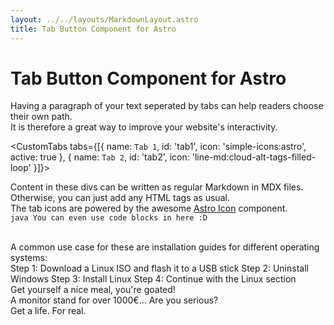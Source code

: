 ```yaml
---
layout: ../../layouts/MarkdownLayout.astro
title: Tab Button Component for Astro
---
```



# Tab Button Component for Astro

Having a paragraph of your text seperated by tabs can help readers choose their own path.  
It is therefore a great way to improve your website's interactivity.  

<CustomTabs tabs={[{
    name: `Tab 1`,
    id: 'tab1',
    icon: 'simple-icons:astro',
    active: true
}, {
    name: `Tab 2`,
    id: 'tab2',
    icon: 'line-md:cloud-alt-tags-filled-loop'
}]}>
    <div id="tab1" data-active="true">
      Content in these divs can be written as regular Markdown in MDX files.  
      Otherwise, you can just add any HTML tags as usual.  
      The tab icons are powered by the awesome [Astro Icon](https://www.astroicon.dev/) component.  
    </div>
    <div id="tab2" class="hidden">
      ```java
      You can even use code blocks in here :D
      ```
    </div>
</CustomTabs>

<br/>
A common use case for these are installation guides for different operating systems:
<CustomTabs tabs={[{
    name: `Windows`,
    id: 'windows',
    icon: 'simple-icons:windows',
    active: true
}, {
    name: `Linux`,
    icon: 'linux',
    id: 'linux'
}, {
    name: `MacOS`,
    icon: 'simple-icons:apple',
    id: 'macos'
}, {
    name: `BSD`,
    icon: 'simple-icons:freebsd',
    id: 'bsd'
}]}>
    <div id="windows" data-active="true">
      Step 1: Download a Linux ISO and flash it to a USB stick  
      Step 2: Uninstall Windows  
      Step 3: Install Linux  
      Step 4: Continue with the Linux section
    </div>
    <div id="linux" class="hidden">
      Get yourself a nice meal, you're goated!
    </div>
    <div id="macos" class="hidden">
      A monitor stand for over 1000€... Are you serious?
    </div>
    <div id="bsd" class="hidden">
      Get a life. For real.
    </div>
</CustomTabs>